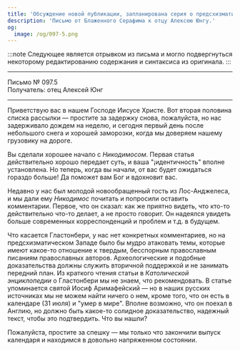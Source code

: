 ```yaml
---
title: 'Обсуждение новой публикации, запланирована серия о предсхизматической Англии'
description: 'Письмо от Блаженного Серафима к отцу Алексею Юнгу.'
og:
  image: /og/097-5.png
---
```


:::note
Следующее является отрывком из письма и могло подвергнуться некоторому редактированию содержания и синтаксиса из оригинала.
:::

---

<div style={{textAlign:'right', fontFamily:'monospace'}}>Письмо № 097.5</div>
<div style={{textAlign:'left', fontFamily:'monospace'}}>Получатель: отец Алексей Юнг</div>

---

Приветствую вас в нашем Господе Иисусе Христе. Вот вторая половина списка рассылки — простите за задержку снова, пожалуйста, но нас задерживало дождем на неделю, и сегодня первый день после небольшого снега и хорошей заморозки, когда мы доверяем нашему грузовику на дороге.

Вы сделали хорошее начало с *Никодимосом*. Первая статья действительно хорошо передает суть, и ваша "¡идентичность" вполне установлена. Но теперь, когда вы начали, от вас будет ожидаться гораздо больше! Да поможет вам Бог и вдохновит вас.

Недавно у нас был молодой новообращенный гость из Лос-Анджелеса, и мы дали ему *Никодимос* почитать и попросили оставить комментарии. Первое, что он сказал: как же приятно видеть, что кто-то действительно что-то делает, а не просто говорит. Он надеялся увидеть больше современных корреспонденций и проблем и т.д. в будущем.

Что касается Гластонбери, у нас нет конкретных комментариев, но на предсхизматическом Западе было бы мудро атаковать темы, которые имеют какое-то отношение к твердым, бесспорным православным писаниям православных авторов. Археологические и подобные доказательства должны служить вторичной поддержкой и не занимать передний план. Из краткого чтения статьи в *Католической энциклопедии* о Гластонбери мы не знаем, что рекомендовать. В статье упоминается святой Иосиф Аримафейский — но в наших русских источниках мы не можем найти ничего о нем, кроме того, что он есть в календаре (31 июля) и "умер в мире". Вполне возможно, что он поехал в Англию, но должно быть какое-то солидное доказательство, надежный текст, чтобы это подтвердить. Что вы нашли?

Пожалуйста, простите за спешку — мы только что закончили выпуск календаря и находимся в довольно напряженном состоянии.
